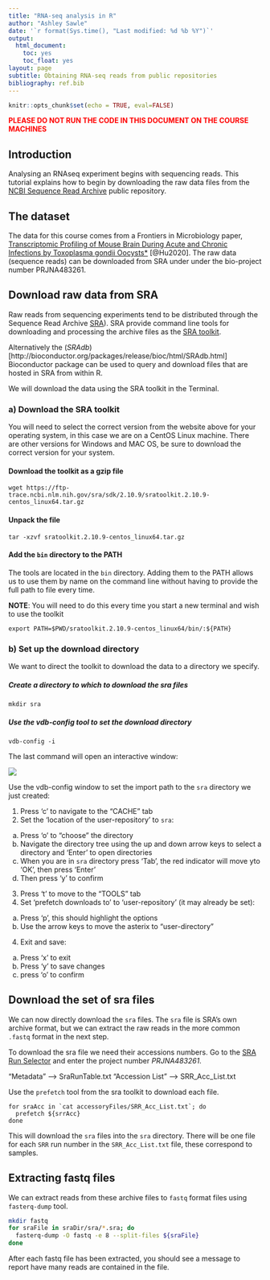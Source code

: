 ```yaml
---
title: "RNA-seq analysis in R"
author: "Ashley Sawle"
date: '`r format(Sys.time(), "Last modified: %d %b %Y")`'
output:
  html_document:
    toc: yes
    toc_float: yes
layout: page
subtitle: Obtaining RNA-seq reads from public repositories
bibliography: ref.bib
---
```


```r
knitr::opts_chunk$set(echo = TRUE, eval=FALSE)
```

<p style="color:red">**PLEASE DO NOT RUN THE CODE IN THIS DOCUMENT ON THE COURSE MACHINES**</p>

## Introduction

Analysing an RNAseq experiment begins with sequencing reads. This tutorial 
explains how to begin by downloading the raw data files from the [NCBI 
Sequence Read Archive](https://trace.ncbi.nlm.nih.gov/Traces/sra/) public 
repository.

## The dataset

The data for this course comes from a Frontiers in Microbiology paper, [Transcriptomic Profiling of Mouse Brain During Acute and Chronic Infections by Toxoplasma gondii Oocysts*](https://www.frontiersin.org/articles/10.3389/fmicb.2020.570903/full) [@Hu2020]. 
The raw data (sequence reads) can be downloaded from SRA under under the 
bio-project number PRJNA483261.

## Download raw data from SRA

Raw reads from sequencing experiments tend to be distributed through the
Sequence Read Archive [SRA](https://trace.ncbi.nlm.nih.gov/Traces/sra/)). SRA
provide command line tools for downloading and processing the archive files as
the [SRA
toolkit](https://trace.ncbi.nlm.nih.gov/Traces/sra/sra.cgi?view=software).

Alternatively the 
(*SRAdb*)[http://bioconductor.org/packages/release/bioc/html/SRAdb.html] 
Bioconductor package can be used to query and download files that are hosted in 
SRA from within R. 

We will download the data using the SRA toolkit in the Terminal.

### a) Download the SRA toolkit

You will need to select the correct version from the website above for your
operating system, in this case we are on a CentOS Linux machine. There are other
versions for Windows and MAC OS, be sure to download the correct version for 
your system.

#### Download the toolkit as a gzip file

```
wget https://ftp-trace.ncbi.nlm.nih.gov/sra/sdk/2.10.9/sratoolkit.2.10.9-centos_linux64.tar.gz
```

#### Unpack the file

```
tar -xzvf sratoolkit.2.10.9-centos_linux64.tar.gz
```

#### Add the `bin` directory to the PATH

The tools are located in the `bin` directory. Adding them to the PATH allows us
to use them by name on the command line without having to provide the full path
to file every time.

**NOTE**: You will need to do this every time you start a new terminal and wish 
to use the toolkit

```
export PATH=$PWD/sratoolkit.2.10.9-centos_linux64/bin/:${PATH}
```

### b) Set up the download directory

We want to direct the toolkit to download the data to a directory we specify.

##### Create a directory to which to download the sra files

```
mkdir sra
```

##### Use the vdb-config tool to set the download directory

```
vdb-config -i 
```

The last command will open an interactive window:

![](images/vdb-config.1.png)

Use the vdb-config window to set the import path to the `sra` directory we just 
created:

1. Press 'c' to navigate to the "CACHE" tab
2. Set the 'location of the user-repository' to `sra`:
  a) Press 'o' to "choose" the directory
  b) Navigate the directory tree using the up and down arrow keys to select a 
    directory and 'Enter' to open directories
  c) When you are in `sra` directory press 'Tab', the red indicator will move 
     yto 'OK', then press 'Enter'
  d) Then press 'y' to confirm
3. Press 't' to move to the "TOOLS" tab
4. Set 'prefetch downloads to' to 'user-repository' (it may already be set):
  a) Press 'p', this should highlight the options
  b) Use the arrow keys to move the asterix to "user-directory"
4. Exit and save:
  a) Press 'x' to exit
  b) Press 'y' to save changes
  c) press 'o' to confirm

## Download the set of sra files

We can now directly download the `sra` files. The `sra` file is SRA's own
archive format, but we can extract the raw reads in the more common `.fastq`
format in the next step.

To download the sra file we need their accessions numbers. Go to the 
[SRA Run Selector](https://trace.ncbi.nlm.nih.gov/Traces/study/?go=home) and
enter the project number *PRJNA483261*. 

"Metadata" --> SraRunTable.txt
"Accession List" --> SRR_Acc_List.txt

Use the `prefetch` tool from the sra toolkit to download each file.

```
for sraAcc in `cat accessoryFiles/SRR_Acc_List.txt`; do
  prefetch ${srrAcc}  
done
```

This will download the `sra` files into the `sra` directory. There will be one
file for each `SRR` run number in the `SRR_Acc_List.txt` file, these correspond
to samples.

## Extracting fastq files

We can extract reads from these archive files to `fastq` format files using 
`fasterq-dump` tool.

```bash
mkdir fastq
for sraFile in sraDir/sra/*.sra; do
  fasterq-dump -O fastq -e 8 --split-files ${sraFile}
done
```

After each fastq file has been extracted, you should see a message to report
have many reads are contained in the file.
